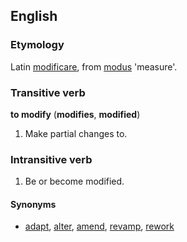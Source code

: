 ==English==
===Etymology===
Latin [[modificare]], from [[modus]] 'measure'.

===Transitive verb===
'''to modify''' ('''modifies''', '''modified''')
# Make partial changes to.

===Intransitive verb===
# Be or become modified.

====Synonyms====
*[[adapt]], [[alter]], [[amend]], [[revamp]], [[rework]]